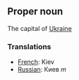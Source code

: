 ==Proper noun==

The capital of [[Ukraine]]

===Translations===

*[[French]]: Kiev
*[[Russian]]: Киев ''m''